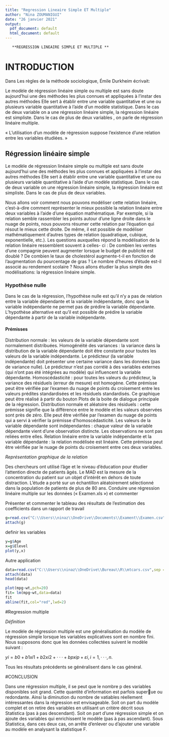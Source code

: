 ---
title: "Regression Lineaire Simple ET Multiple"
author: "Nina ZOUMANIGUI"
date: "26 janvier 2021"
output:
  pdf_document: default
  html_document: default
---

       **REGRESSION LINEAIRE SIMPLE ET MULTIPLE ** 


# INTRODUCTION 


Dans Les règles de la méthode sociologique, Émile Durkheim écrivait:

Le modèle de régression linéaire simple ou multiple  est sans doute aujourd’hui une des méthodes les plus connues et appliquées à l’instar des autres méthodes
 Elle sert  à  établir entre une variable quantitative et une ou plusieurs variable quantitative à l’aide d’un modèle statistique. 
Dans le cas de deux variable on a  une régression linéaire simple, la régression linéaire est simpliste.
Dans le cas de plus de deux variables , on parle de régression linéaire multiple.
 
 « L’utilisation d’un modèle de régression suppose l’existence d’une relation entre les variables étudiées. »
 
## Régression linéaire simple

Le modèle de régression linéaire simple ou multiple  est sans doute aujourd’hui une des méthodes les plus connues et appliquées à l’instar des autres méthodes
 Elle sert  à  établir entre une variable quantitative et une ou plusieurs variable quantitative à l’aide d’un modèle statistique. 
Dans le cas de deux variable on une régression linéaire simple, la régression linéaire est simpliste.
Dans le cas de plus de deux variables.  

Nous allons voir comment nous pouvons modéliser cette relation linéaire, c'est-à-dire comment représenter le mieux possible la relation linéaire entre deux variables à l’aide d’une équation mathématique. 
Par exemple, si la relation semble rassembler les points autour d’une ligne droite dans le nuage de points, nous pouvons résumer cette relation par l’équation qui résout le mieux cette droite. 
De même, il est possible de modéliser mathématiquement d’autres types de relation (quadratique, cubique, exponentielle, etc.).
Les questions auxquelles répond la modélisation de la relation linéaire ressemblent souvent à celles- ci :
De combien les ventes d’une compagnie peuvent augmenter lorsque le budget de publicité est doublé ?
De combien le taux de cholestérol augmente-t-il en fonction de l’augmentation du pourcentage de gras ?
Le nombre d’heures d’étude est-il associé au rendement scolaire ?
Nous allons étudier la plus simple des modélisations: la régression linéaire simple.
 
### Hypothèse nulle
Dans le cas de la régression, l'hypothèse nulle est qu'il n'y a pas de relation entre la variable dépendante et la variable indépendante, donc que la variable indépendante ne permet pas de prédire la variable dépendante.
L'hypothèse alternative est qu'il est possible de prédire la variable dépendante à partir de la variable indépendante.

#### Prémisses
Distribution normale : les valeurs de la variable dépendante sont normalement distribuées.
Homogénéité des variances : la variance dans la distribution de la variable dépendante doit être constante pour toutes les valeurs de la variable indépendante.
Le prédicteur (la variable indépendante) doit présenter une certaine variance dans les données (pas de variance nulle).
 Le prédicteur n'est pas corrélé à des variables externes (qui n'ont pas été intégrées au modèle) qui influencent la variable dépendante.
Homoscédasticité : pour toutes les valeurs du prédicteur, la variance des résiduels (erreur de mesure) est homogène. Cette prémisse peut être vérifiée par l'examen du nuage de points du croisement entre les valeurs prédites standardisées et les résiduels standardisés. Ce graphique peut être réalisé à partir du bouton Plots de la boite de dialogue principale de la régression.
Distribution normale et aléatoire des résiduels : cette prémisse signifie que la différence entre le modèle et les valeurs observées sont près de zéro. Elle peut être vérifiée par l'examen du nuage de points qui a servi à vérifier la prémisse d'homoscédasticité.
Les valeurs de la variable dépendante sont indépendantes : chaque valeur de la variable dépendante vient d'une observation distincte. Les observations ne sont pas reliées entre elles.
Relation linéaire entre la variable indépendante et la variable dépendante : la relation modélisée est linéaire. Cette prémisse peut être vérifiée par le nuage de points du croisement entre ces deux variables. 

*Représentation graphique de la relation*

Des chercheurs ont utilisé l’âge et le niveau d’éducation pour étudier l’attention directe de patients âgés. Le MAD est la mesure de la concentration du patient sur un objet d’intérêt en dehors de toute distraction. L’étude a porté sur un échantillon aléatoirement sélectionné dans la population de patients de plus de 80 ans.
Conduire une régression linéaire multiple sur les données (« Examen.xls ») et commenter

Présenter et commenter le tableau des résultats de l’estimation des coefficients dans un rapport de travail


```{r}
g=read.csv("C:\\Users\\ninaz\\OneDrive\\Documents\\Exament\\Examen.csv",sep=";", header=T)
attach(g)

```

definir les variables 
```{r}
y=g$Age
x=g$Elevel
plot(y,x)
```

Autre application 

```{r}
data=read.csv("C:\\Users\\ninaz\\OneDrive\\Bureau\\R\\mtcars.csv",sep = ";", header= T)
attach(data)
head(data)
```



```{r}
plot(mpg~wt,pch=20)
fit= lm(mpg~wt,data=data)
fit
abline(fit,col="red",lwd=2)
```

#Regression multiple

 *Définition*
 
Le modèle de régression multiple est une généralisation du modèle de régression simple lorsque les variables
explicatives sont en nombre fini. Nous supposons donc que les données collectées suivent le modèle suivant :

$yi = b0 + b1xi1 + b2xi2 + · · · + bpxip + εi , i = 1, · · · , n$.


Tous les résultats précédents se généralisent dans le cas général.

#CONCLUSION

Dans une régression multiple, il se peut que le nombre p des variables disponibles soit grand. Cette quantité
d'information est parfois superue ou redondante. Ainsi la diminution du nombre de vatiables réellement
intéressantes dans la régression est envisageable. Soit on part du modèle complet et on retire des variables
en utilisant un critère décrit sous Statistica (pas à pas descendant). Soit on part d'une régression simple et
on ajoute des variables qui enrichissent le modèle (pas à pas ascendant). Sous Statistica, dans ces deux cas,
on arrête d'enlever ou d'ajouter une variable au modèle en analysant la statistique F.


